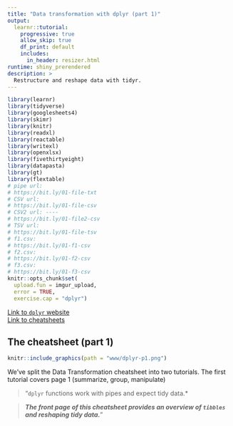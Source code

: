 ```yaml
---
title: "Data transformation with dplyr (part 1)"
output: 
  learnr::tutorial:
    progressive: true
    allow_skip: true
    df_print: default
    includes:
      in_header: resizer.html
runtime: shiny_prerendered
description: >
  Restructure and reshape data with tidyr.
---
```


```r
library(learnr)
library(tidyverse)
library(googlesheets4)
library(skimr)
library(knitr)
library(readxl)
library(reactable)
library(writexl)
library(openxlsx)
library(fivethirtyeight)
library(datapasta)
library(gt)
library(flextable)
# pipe url: 
# https://bit.ly/01-file-txt 
# CSV url: 
# https://bit.ly/01-file-csv 
# CSV2 url: ----
# https://bit.ly/01-file2-csv 
# TSV url:
# https://bit.ly/01-file-tsv 
# f1.csv: 
# https://bit.ly/01-f1-csv 
# f2.csv: 
# https://bit.ly/01-f2-csv
# f3.csv: 
# https://bit.ly/01-f3-csv 
knitr::opts_chunk$set(
  upload.fun = imgur_upload, 
  error = TRUE,
  exercise.cap = "dplyr")
```

[Link to `dplyr` website](https://dplyr.tidyverse.org/)  
[Link to cheatsheets](https://www.rstudio.com/resources/cheatsheets/) 

## The cheatsheet (part 1)

```r
knitr::include_graphics(path = "www/dplyr-p1.png")
```

We've split the Data Transformation cheatsheet into two tutorials. The first tutorial covers page 1 (summarize, group, manipulate)

> "`dplyr` functions work with pipes and expect tidy data.*

> ***The front page of this cheatsheet provides an overview of `tibbles` and reshaping tidy data.***"
